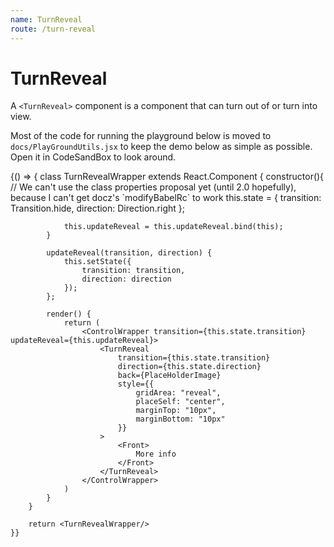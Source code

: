 ```yaml
---
name: TurnReveal
route: /turn-reveal
---
```


# TurnReveal

A `<TurnReveal>` component is a component that can turn out of or turn into view.

Most of the code for running the playground below is moved to `docs/PlayGroundUtils.jsx` to keep the demo below as simple as possible. Open it in CodeSandBox to look around.


<Props of={TurnReveal} />

<Playground>
    {() => {
        class TurnRevealWrapper extends React.Component {
            constructor(){
                // We can't use the class properties proposal yet (until 2.0 hopefully), because I can't get docz's `modifyBabelRc` to work
                this.state = {
                    transition: Transition.hide,
                    direction: Direction.right
                };

                this.updateReveal = this.updateReveal.bind(this);
            }

            updateReveal(transition, direction) {
                this.setState({
                    transition: transition,
                    direction: direction
                });
            };

            render() {
                return (
                    <ControlWrapper transition={this.state.transition} updateReveal={this.updateReveal}>
                        <TurnReveal
                            transition={this.state.transition}
                            direction={this.state.direction}
                            back={PlaceHolderImage}
                            style={{
                                gridArea: "reveal",
                                placeSelf: "center",
                                marginTop: "10px",
                                marginBottom: "10px"
                            }}
                        >
                            <Front>
                                More info
                            </Front>
                        </TurnReveal>
                    </ControlWrapper>
                )
            }
        }

        return <TurnRevealWrapper/>
    }}

</Playground>
